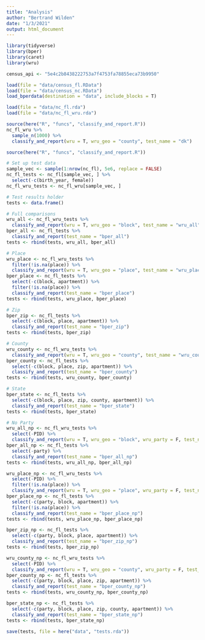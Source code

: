 ```yaml
---
title: "Analysis"
author: "Bertrand Wilden"
date: "1/3/2021"
output: html_document
---
```


```r
library(tidyverse)
library(bper)
library(caret)
library(wru)
```


```r
census_api <- "5e4c2b8438222753a7f4753fa78855eca73b9950"

load(file = "data/census_fl.RData")
load(file = "data/census_nc.RData")
load_bperdata(destination = "data", include_blocks = T)

load(file = "data/nc_fl.rda")
load(file = "data/nc_fl_wru.rda")
```

```r
source(here("R", "funcs", "classify_and_report.R"))
nc_fl_wru %>% 
  sample_n(1000) %>% 
  classify_and_report(wru = T, wru_geo = "county", test_name = "dk")
```


```r
source(here("R", "funcs", "classify_and_report.R"))

# Set up test data
sample_vec <- sample(1:nrow(nc_fl), 5e6, replace = FALSE)
nc_fl_tests <- nc_fl[sample_vec, ] %>% 
  select(-c(birth_year, female))
nc_fl_wru_tests <- nc_fl_wru[sample_vec, ]

# Test results holder
tests <- data.frame()

# Full comparisons
wru_all <- nc_fl_wru_tests %>% 
  classify_and_report(wru = T, wru_geo = "block", test_name = "wru_all")
bper_all <- nc_fl_tests %>% 
  classify_and_report(test_name = "bper_all")
tests <- rbind(tests, wru_all, bper_all)

# Place
wru_place <- nc_fl_wru_tests %>% 
  filter(!is.na(place)) %>% 
  classify_and_report(wru = T, wru_geo = "place", test_name = "wru_place")
bper_place <- nc_fl_tests %>% 
  select(-c(block, apartment)) %>% 
  filter(!is.na(place)) %>% 
  classify_and_report(test_name = "bper_place")
tests <- rbind(tests, wru_place, bper_place)

# Zip
bper_zip <- nc_fl_tests %>% 
  select(-c(block, place, apartment)) %>% 
  classify_and_report(test_name = "bper_zip")
tests <- rbind(tests, bper_zip)

# County
wru_county <- nc_fl_wru_tests %>% 
  classify_and_report(wru = T, wru_geo = "county", test_name = "wru_county")
bper_county <- nc_fl_tests %>% 
  select(-c(block, place, zip, apartment)) %>% 
  classify_and_report(test_name = "bper_county")
tests <- rbind(tests, wru_county, bper_county)

# State
bper_state <- nc_fl_tests %>% 
  select(-c(block, place, zip, county, apartment)) %>% 
  classify_and_report(test_name = "bper_state")
tests <- rbind(tests, bper_state)

# No Party
wru_all_np <- nc_fl_wru_tests %>% 
  select(-PID) %>% 
  classify_and_report(wru = T, wru_geo = "block", wru_party = F, test_name = "wru_all_np")
bper_all_np <- nc_fl_tests %>% 
  select(-party) %>% 
  classify_and_report(test_name = "bper_all_np")
tests <- rbind(tests, wru_all_np, bper_all_np)

wru_place_np <- nc_fl_wru_tests %>% 
  select(-PID) %>%
  filter(!is.na(place)) %>% 
  classify_and_report(wru = T, wru_geo = "place", wru_party = F, test_name = "wru_place_np")
bper_place_np <- nc_fl_tests %>% 
  select(-c(party, block, apartment)) %>% 
  filter(!is.na(place)) %>% 
  classify_and_report(test_name = "bper_place_np")
tests <- rbind(tests, wru_place_np, bper_place_np)

bper_zip_np <- nc_fl_tests %>% 
  select(-c(party, block, place, apartment)) %>% 
  classify_and_report(test_name = "bper_zip_np")
tests <- rbind(tests, bper_zip_np)

wru_county_np <- nc_fl_wru_tests %>% 
  select(-PID) %>% 
  classify_and_report(wru = T, wru_geo = "county", wru_party = F, test_name = "wru_county_np")
bper_county_np <- nc_fl_tests %>% 
  select(-c(party, block, place, zip, apartment)) %>% 
  classify_and_report(test_name = "bper_county_np")
tests <- rbind(tests, wru_county_np, bper_county_np)

bper_state_np <- nc_fl_tests %>% 
  select(-c(party, block, place, zip, county, apartment)) %>% 
  classify_and_report(test_name = "bper_state_np")
tests <- rbind(tests, bper_state_np)

save(tests, file = here("data", "tests.rda"))
```

